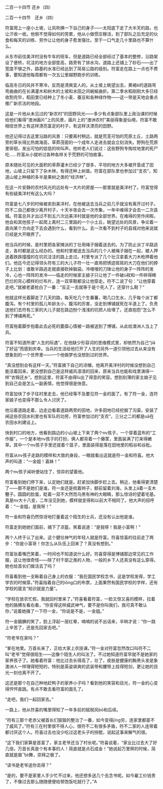 

二百一十四节 还乡（四）

二百一十四节　还乡（四）

符富爬上一座小土坡，让风吹拂一下自己的身子――太阳底下走了大半天的路，也让汗收一收。他倒不觉得如何的劳累，他从小做惯庄稼活，到了部队之后充足的伙食和每天的训练、劳作让让他的身子愈发强壮。至于一口气走几十里路也不算什么。

从东市前往美洋村没有牛车的班车，但是道路已经全部经过了基本的整修，沿路架设了便桥，坑洼的地方全部垫高，路旁有了排水沟，道路上还铺上了砂石――出了宽度不够之外，路基的水准已经达到了简易公路的级别。符富走在路上一点也不费事，要知道他每周都有一次五公里越野跑步的训练。

临高冬日的风并不寒冷，反而是清爽宜人的。从土坡上眺望出去，黄褐è的道路弯弯曲曲的在长满灌木和树木的土坡和水田之间蜿蜒曲折。第二季水稻刚刚大多已经收割完毕，稻田里已经种上了冬小麦、蚕豆和各种绿作物――这一带是天地会重点推广新农法的地段。

这是一片他从未见过的“新农村”的田野风光――多少有点象部队里上政治课的时候给他们看得“澳洲画片”上的风景，画片上的“澳洲农村”美丽得象是仙境，符富不敢相信世界上有这样漂亮富足的村子，有这样沃漂亮的田野。

他还记得过去这里沿路的风景：只要离村稍远，就是荒芜可怕的荒原土丘，土路两旁的草长得比热南海高，草莽茂密的一个成年人走进去就会立刻消失。野狗在荒原里徘徊，发出可怕的低低的吠叫声。他听老人们说过：这些野狗专掏坟地里的死尸吃……符富从小就听过各种各样关于荒野的可怕故事。

原本随处可见的大面积的草莽灌木已经少了很多，平坦的地方大多被开垦成了田地，山坡上只留下了杂木林，有得还种上树苗。符富在部队里也参加过“支农”，知道山坡上种植的多半是果树之类的“经济林”。

在这一片安静的农村风光的远处有一大片的房屋――那里就是美洋村了。符富觉得有些疑美洋村有这么大吗？

符富是七八岁的时候被卖到美洋村，在他被送去当兵之前几乎就没有离开过村子。符不二自己都很少离开村子，十天半夜会去一次市集，一年中难得才会去一二次县城。符富总共才出过不到五六次远美洋村就是他的全部世界。在难得的劳作闲暇，他会和其他孩子一起爬上离村二三里路的一个小土丘，眺望远处的风景，争论着一直向某个方向走下去会遇到什么，看到什么。去一次看不到村子的县城对他来说就已经是大开眼界了。

他当兵的时候，是村里把各家摊派的丁壮用绳子捆着送去的。为了防止派丁半路逃走，各村都是这么经办的。他和村里被送去当兵的几个人被绳子捆在一起，被人押送着跌跌撞撞的在坑坑洼洼的路上走过。村里专派了几个壮汉拿着大刀木枪押着他们。他迄今还记得领头符有三的大儿子符一壮一直用把锈迹斑斑的大刀在他们的脖子上比划：谁敢半路逃走就直接砍掉脑袋。冷嗖嗖的刀锋让他的身子一阵阵的发冷，心也一阵阵的发冷――临走的时候家主娘子只让他了一件破ù衩和一件碎得稀巴烂的背心模样的烂布片，连一双草鞋都没让他穿走。符不二说了句：“让他穿着走吧。”就被老婆抢白了一番：“反正一去就等于是个死人了，还穿什么鞋？”

他就这样光着脚走了几天的路，每天吃几个生番薯，喝几口生水，几乎每个派丁都腹泻。有个村里的孤儿年龄太小，腹泻的厉害，没走到博铺就死在半道上了。负责送他们去符有三家的大儿子就在路边刨个浅浅的坑把人给埋了。还直抱怨“怎么不到了博铺再死。”

符富拖着脚步抱着此去必死的萎靡心情被一路被送到了博铺，从此给澳洲人当上了兵。

符富不知道所谓“人生的际遇”，在他缺少形容词的思维模式里，却依然为自己“jiā了好运”而感到庆幸。当兵的生活给他打开了人生的另外一道引领他过去从来没有想象到的一个世界里――一个他做梦也没想到过的世界。

“真没想到会有这样一天。”符富摘下自己的凉帽，他离开美洋村的时候没想到自己能活着回来，更没想到自己是这样威风凛凛的回来，原来当兵也能和戏里演得一样“衣锦还乡”。想到这里，符富不由得lù出了得意的笑容。想到刻薄的家主娘子见到自己会是怎么一副表情，他觉得很是快意。

符富加快了步子往村里走去，他已经等不及要见符一金的面了。有了符一金，连符家娘子也变得不那么令人讨厌了。

他沿着道路走着，边走边看着道路两旁的田地，许多田地已经挖掘了沟渠，安装了闸这些农田水利里也有军队的功劳，符富参加过的“支农”，三分之二的都是uā在农田水利建设上。

快到村口的地方，他看到路边的小山坡上下来了两个nv孩子，一个穿着蓝布的“工作服”，一个是本地nv孩子的打扮，俩人都背着一个藤筐，里面装满了打来得嫩草。其中一个nv孩子手里还提着个篮子，里面装得是落在田地里的稻谷和谷秕。

符富从nv孩子走路的模样和大致的身段，一眼就看出这就是符一金和符喜。他大声的叫道：“一金姐！喜妹！”

两个nv孩子闻听便站住了，惊异的望着他。

符富看到她们停下来，认定她们就是。赶紧加快脚步赶上去。稍近，他看得更清楚了――那不是她们是谁。符一金还是梳着辫子，额前留着刘海，头发上ā着一支木簪子。圆圆的脸蛋，眨着一双不大然而乌黑有神的大眼睛，那么惊讶的望着宅基。真是nv大十八变，二年没见到她，模样就变得和以前大不相同了。他大声的招呼着：“一金姐，是我呀！”

符一金和符喜仍然惊讶地打量着这个陌生的士兵，还没有认出他是谁。

符富走到她她们面前，摘下了凉盔，笑着说道：“是我呀！我是小富啊！”

两个人终于认了出来。这个健壮神气的年轻人就是符富。符喜惊喜的往前走了两步：“你是小富哥！你怎么从队伍上回来了？真没有想到。”

符富张着嘴巴笑着，一时间也不知道说什么好。符喜穿得是博铺那边常见的工作服，这让他很奇怪――除了村干部之类的人物，一般的乡下人还真没有这么穿得。她也给首长们做活去了吗？

符喜看到他一支瞅着自己身上的衣服：“我在国民学校念书，这是学校发得，学工学农的时候穿。”符喜指着自己的iōng口的布票，上面果然有国民学校的字样，还有学校的箴言“知识就是力量”。

“学校在放农忙假，我就回村里来了。”符喜看着符富，一脸又惊又喜的模样，拉着他的胳膊左看右看，“你变得这样威武神气，要不是你叫我们，我可真不敢认你，”说着她捅了一下符一金，“你说是不是，一金姐。”

符一金腼腆的笑了，脸上浮起一层红晕，喃喃的说不出话来，半晌才说：“你一路上辛苦了，还是先回家去吧。”

“符老爷在家吗？”

“爹在地里。万首长来了，正给大家上农技课。”符一金对符富忽然改口叫符不二叫“老爷”觉得很陌生――这像个陌生人的叫法了。不过她知道符富早就不是她家的家养孩子了。她看着符富：他比过去长得高了，壮了，皮肤是健康的黝黑头发是象澳洲人一样理得短短的，特别是英姿飒爽的武装带和腰带上挂得短剑，更让她的目光一刻也离不开了。

这还是那个在自己种地赶鸭子的家养小子吗？看到他的笑容和目光，符一金的心变得怦怦直跳。有点不敢去看符富的面孔了。

“走吧，我们一起回家去。”

一路上，他从符喜的嘴里得知了一年多前的赋税风bō和后续。

“符有三那个老赤父被首长们狠狠的整治了一番，如今变得jīng穷，连家里都耍不了威风了。”符有三在村里很不得人心，很符不二有很多矛盾，符不二家的人连带着都讨厌这个人。符喜过去也没少吃过这老头子的拐棍，说起这事来解气的很。

“这下我们家算是首富了，家主老爷还当了村长呢。”符喜说着，“家业比过去大了好几倍，万首长真是个有本事的人！简直就是点石成金！”她说起万里辉的时候，简直就是眉飞è舞，崇拜之极了。

“读书是老爷送你去得？”

“是的，要不是家里人手少忙不过来，他还想多送几个去念书呢。如今雇工价钱贵了，不像过去那么随随便便给顿饱饭吃就行了。”A

